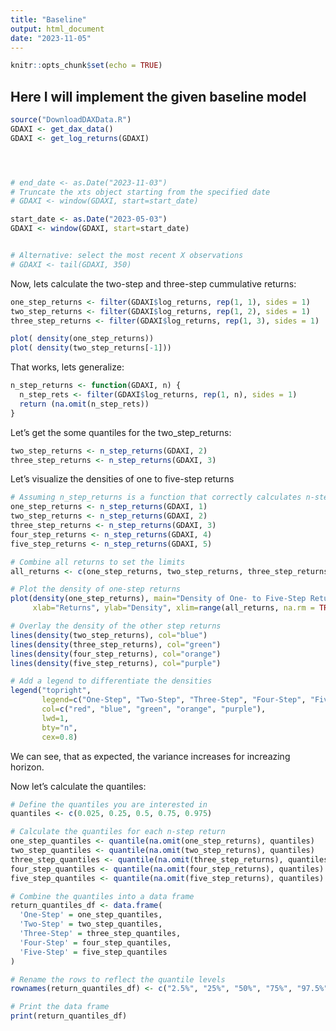 ```yaml
---
title: "Baseline"
output: html_document
date: "2023-11-05"
---
```


```r
knitr::opts_chunk$set(echo = TRUE)
```

## Here I will implement the given baseline model
```r
source("DownloadDAXData.R")
GDAXI <- get_dax_data()
GDAXI <- get_log_returns(GDAXI)




# end_date <- as.Date("2023-11-03")
# Truncate the xts object starting from the specified date
# GDAXI <- window(GDAXI, start=start_date)

start_date <- as.Date("2023-05-03")
GDAXI <- window(GDAXI, start=start_date)


# Alternative: select the most recent X observations
# GDAXI <- tail(GDAXI, 350)
```

Now, lets calculate the two-step and three-step cummulative returns:
```r
one_step_returns <- filter(GDAXI$log_returns, rep(1, 1), sides = 1)
two_step_returns <- filter(GDAXI$log_returns, rep(1, 2), sides = 1)
three_step_returns <- filter(GDAXI$log_returns, rep(1, 3), sides = 1)

plot( density(one_step_returns))
plot( density(two_step_returns[-1]))
```

That works, lets generalize:
```r
n_step_returns <- function(GDAXI, n) {
  n_step_rets <- filter(GDAXI$log_returns, rep(1, n), sides = 1)
  return (na.omit(n_step_rets))
}
```

Let's get the some quantiles for the two_step_returns:
```r
two_step_returns <- n_step_returns(GDAXI, 2)
three_step_returns <- n_step_returns(GDAXI, 3)
```

Let's visualize the densities of one to five-step returns
```r
# Assuming n_step_returns is a function that correctly calculates n-step returns
one_step_returns <- n_step_returns(GDAXI, 1)
two_step_returns <- n_step_returns(GDAXI, 2)
three_step_returns <- n_step_returns(GDAXI, 3)
four_step_returns <- n_step_returns(GDAXI, 4)
five_step_returns <- n_step_returns(GDAXI, 5)

# Combine all returns to set the limits
all_returns <- c(one_step_returns, two_step_returns, three_step_returns, four_step_returns, five_step_returns)

# Plot the density of one-step returns
plot(density(one_step_returns), main="Density of One- to Five-Step Returns",
     xlab="Returns", ylab="Density", xlim=range(all_returns, na.rm = TRUE), col="red")

# Overlay the density of the other step returns
lines(density(two_step_returns), col="blue")
lines(density(three_step_returns), col="green")
lines(density(four_step_returns), col="orange")
lines(density(five_step_returns), col="purple")

# Add a legend to differentiate the densities
legend("topright", 
       legend=c("One-Step", "Two-Step", "Three-Step", "Four-Step", "Five-Step"), 
       col=c("red", "blue", "green", "orange", "purple"), 
       lwd=1, 
       bty="n",
       cex=0.8)

```
We can see, that as expected, the variance increases for increazing horizon.

Now let's calculate the quantiles:
```r
# Define the quantiles you are interested in
quantiles <- c(0.025, 0.25, 0.5, 0.75, 0.975)

# Calculate the quantiles for each n-step return
one_step_quantiles <- quantile(na.omit(one_step_returns), quantiles)
two_step_quantiles <- quantile(na.omit(two_step_returns), quantiles)
three_step_quantiles <- quantile(na.omit(three_step_returns), quantiles)
four_step_quantiles <- quantile(na.omit(four_step_returns), quantiles)
five_step_quantiles <- quantile(na.omit(five_step_returns), quantiles)

# Combine the quantiles into a data frame
return_quantiles_df <- data.frame(
  'One-Step' = one_step_quantiles,
  'Two-Step' = two_step_quantiles,
  'Three-Step' = three_step_quantiles,
  'Four-Step' = four_step_quantiles,
  'Five-Step' = five_step_quantiles
)

# Rename the rows to reflect the quantile levels
rownames(return_quantiles_df) <- c("2.5%", "25%", "50%", "75%", "97.5%")

# Print the data frame
print(return_quantiles_df)
```

